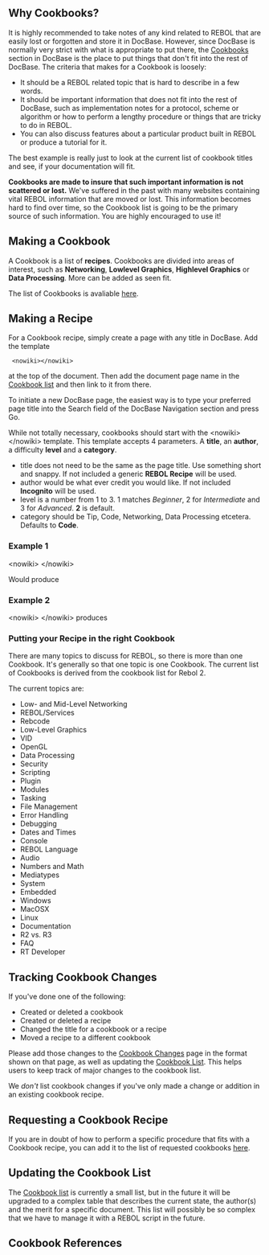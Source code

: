 {{underconstruction}}

{{Cookbook|title=About Cookbooks|author=DocBase Crew|level=1|category=Documentation}}
== Why Cookbooks? ==

It is highly recommended to take notes of any kind related to REBOL that are easily lost or forgotten and store it in DocBase. However, since DocBase is normally very strict with what is appropriate to put there, the [[Cookbooks]] section in DocBase is the place to put things that don't fit into the rest of DocBase. The criteria that makes for a Cookbook is loosely:

*It should be a REBOL related topic that is hard to describe in a few words.
*It should be important information that does not fit into the rest of DocBase, such as implementation notes for a protocol, scheme or algorithm or how to perform a lengthy procedure or things that are tricky to do in REBOL.
*You can also discuss features about a particular product built in REBOL or produce a tutorial for it.

The best example is really just to look at the current list of cookbook titles and see, if your documentation will fit.

'''Cookbooks are made to insure that such important information is not scattered or lost.''' We've suffered in the past with many websites containing vital REBOL information that are moved or lost. This information becomes hard to find over time, so the Cookbook list is going to be the primary source of such information. You are highly encouraged to use it!

== Making a Cookbook ==

A Cookbook is a list of '''recipes'''. Cookbooks are divided into areas of interest, such as '''Networking''', '''Lowlevel Graphics''', '''Highlevel Graphics''' or '''Data Processing'''. More can be added as seen fit.

The list of Cookbooks is avaliable [[Cookbooks|here]].

== Making a Recipe ==

For a Cookbook recipe, simply create a page with any title in DocBase. Add the template
  &lt;nowiki&gt;{{Cookbook | title=Short Title | author=Name | level=[1, 2 or 3] | category=Category}}&lt;/nowiki&gt;
at the top of the document. Then add the document page name in the [[Cookbooks|Cookbook list]] and then link to it from there.

To initiate a new DocBase page, the easiest way is to type your preferred page title into the Search field of the DocBase Navigation section and press Go.

While not totally necessary, cookbooks should start with the &lt;nowiki&gt;{{Cookbook}}&lt;/nowiki&gt; template.  This template accepts 4 parameters.  A '''title''', an '''author''', a difficulty '''level''' and a '''category'''.

*title does not need to be the same as the page title.  Use something short and snappy.  If not included a generic '''REBOL Recipe''' will be used.
*author would be what ever credit you would like.  If not included '''Incognito''' will be used.
*level is a number from 1 to 3.  1 matches ''Beginner'', 2 for ''Intermediate'' and 3 for ''Advanced''. '''2''' is default.
*category should be Tip, Code, Networking, Data Processing etcetera.  Defaults to '''Code'''.

===Example 1===
&lt;nowiki&gt;
{{Cookbook|title=Handling Binary Data|level=3|category=Code}}
&lt;/nowiki&gt;

Would produce
{{Cookbook|title=Handling Binary Data|level=3|category=Code}}

===Example 2===
&lt;nowiki&gt;
{{Cookbook|title=Client Server|author=Luke Lakeswimmer|level=2|category=Networking}}
&lt;/nowiki&gt;
produces
{{Cookbook|title=Client Server|author=Luke Lakeswimmer|level=2|category=Networking}}

=== Putting your Recipe in the right Cookbook ===

There are many topics to discuss for REBOL, so there is more than one Cookbook. It's generally so that one topic is one Cookbook. The current list of Cookbooks is derived from the cookbook list for Rebol 2.

The current topics are:

* Low- and Mid-Level Networking
* REBOL/Services
* Rebcode
* Low-Level Graphics
* VID
* OpenGL
* Data Processing
* Security
* Scripting
* Plugin
* Modules
* Tasking
* File Management
* Error Handling
* Debugging
* Dates and Times
* Console
* REBOL Language
* Audio
* Numbers and Math
* Mediatypes
* System
* Embedded
* Windows
* MacOSX
* Linux
* Documentation
* R2 vs. R3
* FAQ
* RT Developer

== Tracking Cookbook Changes ==

If you've done one of the following:

* Created or deleted a cookbook
* Created or deleted a recipe
* Changed the title for a cookbook or a recipe
* Moved a recipe to a different cookbook

Please add those changes to the [[Cookbook Changes]] page in the format shown on that page, as well as updating the [[Cookbooks|Cookbook List]]. This helps users to keep track of major changes to the cookbook list.

We ''don't'' list cookbook changes if you've only made a change or addition in an existing cookbook recipe.

== Requesting a Cookbook Recipe ==

If you are in doubt of how to perform a specific procedure that fits with a Cookbook recipe, you can add it to the list of requested cookbooks [[Requested Cookbooks|here]].

== Updating the Cookbook List ==

The [[Cookbooks|Cookbook list]] is currently a small list, but in the future it will be upgraded to a complex table that describes the current state, the author(s) and the merit for a specific document. This list will possibly be so complex that we have to manage it with a REBOL script in the future.

== Cookbook References ==

{{:Cookbook References}}